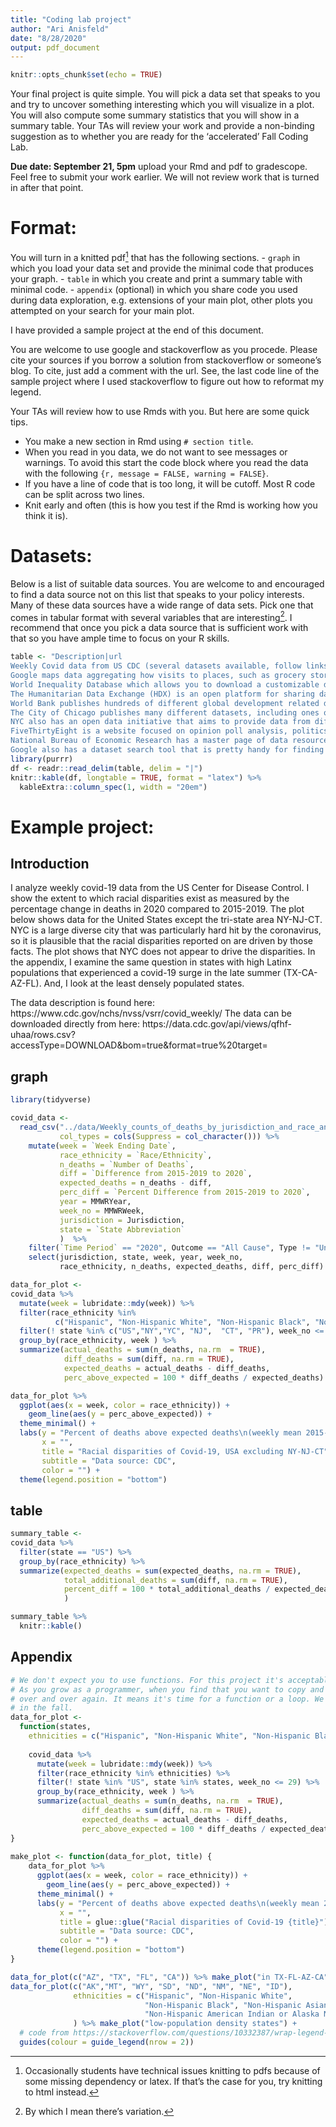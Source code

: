 ```yaml
---
title: "Coding lab project"
author: "Ari Anisfeld"
date: "8/28/2020"
output: pdf_document
---
```


```r
knitr::opts_chunk$set(echo = TRUE)
```


Your final project is quite simple. You will pick a data set that speaks to you and try to uncover something interesting which you will visualize in a plot. You will also compute some summary statistics that you will show in a summary table. Your TAs will review your work and provide a non-binding suggestion as to whether you are ready for the 'accelerated' Fall Coding Lab.

**Due date: September 21, 5pm** upload your Rmd and pdf to gradescope. Feel free to submit your work earlier. We will not review work that is turned in after that point.

# Format:

You will turn in a knitted pdf^[Occasionally students have technical issues knitting to pdfs because of some missing dependency or latex. If that's the case for you, try knitting to html instead.] that has the following sections.
- `graph` in which you load your data set and provide the minimal code that produces your graph. 
- `table` in which you create and print a summary table with minimal code.
- `appendix` (optional) in which you share code you used during data exploration, e.g. extensions of your main plot, other plots you attempted on your search for your main plot.

I have provided a sample project at the end of this document.

You are welcome to use google and stackoverflow as you procede. Please cite your sources if you borrow a solution from stackoverflow or someone's blog. To cite, just add a comment with the url. See, the last code line of the sample project where I used stackoverflow to figure out how to reformat my legend. 

Your TAs will review how to use Rmds with you. But here are some quick tips. 

- You make a new section in Rmd using `# section title`. 
- When you read in you data, we do not want to see messages or warnings. To avoid this start the code block where you read the data with the following `{r, message = FALSE, warning = FALSE}`.  
- If you have a line of code that is too long, it will be cutoff. Most R code can be split across two lines.
- Knit early and often (this is how you test if the Rmd is working how you think it is).

# Datasets:

Below is a list of suitable data sources. You are welcome to and encouraged to find a data source not on this list that speaks to your policy interests. Many of these data sources have a wide range of data sets. Pick one that comes in tabular format with several variables that are interesting^[By which I mean there's variation.]. I recommend that once you pick a data source that is sufficient work with that so you have ample time to focus on your R skills.

```r
table <- "Description|url
Weekly Covid data from US CDC (several datasets available, follow links)|https://www.cdc.gov/nchs/nvss/vsrr/covid_weekly/|
Google maps data aggregating how visits to places, such as grocery stores and parks, are changing in each geographic region since February 15, 2020 until today (3-4 days delay), compared to the same week of the day in January, 2020.|https://www.google.com/covid19/mobility/index.html?hl=en 
World Inequality Database which allows you to download a customizable dataset. You are able to choose the indicators you want (per adult gdp, top 10% income share & dozens others), countries you want and date range that you want.|https://wid.world/data/ 
The Humanitarian Data Exchange (HDX) is an open platform for sharing data across crises and organizations. They host thousands of datasets including development indicator data, geospatial data, damage assessments, and more.|https://data.humdata.org/ 
World Bank publishes hundreds of different global development related datasets including datasets on World Development Indicators, all of World Bank's lending projects and access to sample survey data etc. Also able to search data by country or indicator.|https://data.worldbank.org/
The City of Chicago publishes many different datasets, including ones on public finance, public safety, transportation, and education|https://data.cityofchicago.org/ 
NYC also has an open data initiative that aims to provide data from different agencies in one central platform. Data on ride-share programs can be found there as well, but of course, the public version |https://opendata.cityofnewyork.us/ 
FiveThirtyEight is a website focused on opinion poll analysis, politics, economics, and sports blogging. Currently, it has a unique repository of datasets about 2020 election polls and forecasts, Trump's popularity, Americans' view on COVID crisis Trump's response, NBA/NFL/MLB/Soccer predictions, among others.|https://data.fivethirtyeight.com/ 
National Bureau of Economic Research has a master page of data resources. |https://data.nber.org/data/
Google also has a dataset search tool that is pretty handy for finding data without having to comb through niche websites. I would not rely on this completely, though, since not all datasets follow the standards required to show up in these search results|https://datasetsearch.research.google.com/ "
library(purrr)
df <- readr::read_delim(table, delim = "|")
knitr::kable(df, longtable = TRUE, format = "latex") %>%
  kableExtra::column_spec(1, width = "20em")
```

\pagebreak
# Example project:

## Introduction

I analyze weekly covid-19 data from the US Center for Disease Control. I show the extent to which racial disparities exist as measured by the percentage change in deaths in 2020 compared to 2015-2019. The plot below shows data for the United States except the tri-state area NY-NJ-CT. NYC is a large diverse city that was particularly hard hit by the coronavirus, so it is plausible that the racial disparities reported on are driven by those facts. The plot shows that NYC does not appear to drive the disparities. In the appendix, I examine the same question in states with high Latinx populations that experienced a covid-19 surge in the late summer (TX-CA-AZ-FL). And, I look at the least densely populated states. 

The data description is found here: https://www.cdc.gov/nchs/nvss/vsrr/covid_weekly/
The data can be downloaded directly from here: https://data.cdc.gov/api/views/qfhf-uhaa/rows.csv?accessType=DOWNLOAD&bom=true&format=true%20target=

## graph



```r
library(tidyverse)

covid_data <- 
  read_csv("../data/Weekly_counts_of_deaths_by_jurisdiction_and_race_and_Hispanic_origin.csv", 
           col_types = cols(Suppress = col_character())) %>%
    mutate(week = `Week Ending Date`,
           race_ethnicity = `Race/Ethnicity`,
           n_deaths = `Number of Deaths`,
           diff = `Difference from 2015-2019 to 2020`,
           expected_deaths = n_deaths - diff,
           perc_diff = `Percent Difference from 2015-2019 to 2020`,
           year = MMWRYear,
           week_no = MMWRWeek,
           jurisdiction = Jurisdiction,
           state = `State Abbreviation`
           )  %>%
    filter(`Time Period` == "2020", Outcome == "All Cause", Type != "Unweighted") %>%
    select(jurisdiction, state, week, year, week_no, 
           race_ethnicity, n_deaths, expected_deaths, diff, perc_diff)

```

```r
data_for_plot <-
covid_data %>%
  mutate(week = lubridate::mdy(week)) %>%
  filter(race_ethnicity %in% 
          c("Hispanic", "Non-Hispanic White", "Non-Hispanic Black", "Non-Hispanic Asian")) %>%
  filter(! state %in% c("US","NY","YC", "NJ",  "CT", "PR"), week_no <= 29) %>%
  group_by(race_ethnicity, week ) %>%
  summarize(actual_deaths = sum(n_deaths, na.rm  = TRUE),
            diff_deaths = sum(diff, na.rm = TRUE),
            expected_deaths = actual_deaths - diff_deaths,
            perc_above_expected = 100 * diff_deaths / expected_deaths) 

data_for_plot %>%
  ggplot(aes(x = week, color = race_ethnicity)) +
    geom_line(aes(y = perc_above_expected)) + 
  theme_minimal() + 
  labs(y = "Percent of deaths above expected deaths\n(weekly mean 2015-2019 for given week)", 
       x = "", 
       title = "Racial disparities of Covid-19, USA excluding NY-NJ-CT" ,
       subtitle = "Data source: CDC",
       color = "") +
  theme(legend.position = "bottom")
```


## table

```r
summary_table <-
covid_data %>%
  filter(state == "US") %>%
  group_by(race_ethnicity) %>%
  summarize(expected_deaths = sum(expected_deaths, na.rm = TRUE),
            total_additional_deaths = sum(diff, na.rm = TRUE),
            percent_diff = 100 * total_additional_deaths / expected_deaths
            ) 

summary_table %>%
  knitr::kable()
```
##  Appendix

```r
# We don't expect you to use functions. For this project it's acceptable to repeat code.
# As you grow as a programmer, when you find that you want to copy and paste a code block
# over and over again. It means it's time for a function or a loop. We'll discuss these
# in the fall.
data_for_plot <-
  function(states, 
    ethnicities = c("Hispanic", "Non-Hispanic White", "Non-Hispanic Black", "Non-Hispanic Asian")) {
  
    covid_data %>%
      mutate(week = lubridate::mdy(week)) %>%
      filter(race_ethnicity %in% ethnicities) %>%
      filter(! state %in% "US", state %in% states, week_no <= 29) %>%
      group_by(race_ethnicity, week ) %>%
      summarize(actual_deaths = sum(n_deaths, na.rm  = TRUE),
                diff_deaths = sum(diff, na.rm = TRUE),
                expected_deaths = actual_deaths - diff_deaths,
                perc_above_expected = 100 * diff_deaths / expected_deaths) 
}
  
make_plot <- function(data_for_plot, title) {  
    data_for_plot %>%
      ggplot(aes(x = week, color = race_ethnicity)) +
        geom_line(aes(y = perc_above_expected)) + 
      theme_minimal() + 
      labs(y = "Percent of deaths above expected deaths\n(weekly mean 2015-2019 for given week)", 
           x = "", 
           title = glue::glue("Racial disparities of Covid-19 {title}"),
           subtitle = "Data source: CDC",
           color = "") +
      theme(legend.position = "bottom")
}

data_for_plot(c("AZ", "TX", "FL", "CA")) %>% make_plot("in TX-FL-AZ-CA")
data_for_plot(c("AK","MT", "WY", "SD", "ND", "NM", "NE", "ID"),
              ethnicities = c("Hispanic", "Non-Hispanic White", 
                              "Non-Hispanic Black", "Non-Hispanic Asian",
                              "Non-Hispanic American Indian or Alaska Native")
              ) %>% make_plot("low-population density states") + 
  # code from https://stackoverflow.com/questions/10332387/wrap-legend-text-in-ggplot2
  guides(colour = guide_legend(nrow = 2)) 

```
